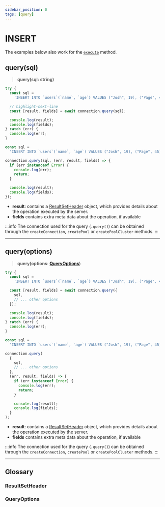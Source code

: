 ```yaml
---
sidebar_position: 0
tags: [query]
---
```



# INSERT

The examples below also work for the [`execute`](/docs/examples/prepared-statements/insert) method.

## query(sql)

> **query(sql: string)**

<Tabs>
  <TabItem value='promise.js' default>

```js
try {
  const sql =
    'INSERT INTO `users`(`name`, `age`) VALUES ("Josh", 19), ("Page", 45)';

  // highlight-next-line
  const [result, fields] = await connection.query(sql);

  console.log(result);
  console.log(fields);
} catch (err) {
  console.log(err);
}
```

  </TabItem>
  <TabItem value='callback.js'>

```js
const sql =
  'INSERT INTO `users`(`name`, `age`) VALUES ("Josh", 19), ("Page", 45)';

connection.query(sql, (err, result, fields) => {
  if (err instanceof Error) {
    console.log(err);
    return;
  }

  console.log(result);
  console.log(fields);
});
```

  </TabItem>
</Tabs>

- **result**: contains a [ResultSetHeader](#resultsetheader) object, which provides details about the operation executed by the server.
- **fields** contains extra meta data about the operation, if available

:::info
The connection used for the query (`.query()`) can be obtained through the `createConnection`, `createPool` or `createPoolCluster` methods.
:::

---

## query(options)

> **query(options: [QueryOptions](#queryoptions))**

<Tabs>
  <TabItem value='promise.js' default>

```js
try {
  const sql =
    'INSERT INTO `users`(`name`, `age`) VALUES ("Josh", 19), ("Page", 45)';

  const [result, fields] = await connection.query({
    sql,
    // ... other options
  });

  console.log(result);
  console.log(fields);
} catch (err) {
  console.log(err);
}
```

  </TabItem>
  <TabItem value='callback.js'>

```js
const sql =
  'INSERT INTO `users`(`name`, `age`) VALUES ("Josh", 19), ("Page", 45)';

connection.query(
  {
    sql,
    // ... other options
  },
  (err, result, fields) => {
    if (err instanceof Error) {
      console.log(err);
      return;
    }

    console.log(result);
    console.log(fields);
  }
);
```

  </TabItem>
</Tabs>

- **result**: contains a [ResultSetHeader](#resultsetheader) object, which provides details about the operation executed by the server.
- **fields** contains extra meta data about the operation, if available

:::info
The connection used for the query (`.query()`) can be obtained through the `createConnection`, `createPool` or `createPoolCluster` methods.
:::

---

## Glossary

### ResultSetHeader

<FAQ title='ResultSetHeader Specification'>
  <ExternalCodeEmbed
    language='ts'
    url='https://raw.githubusercontent.com/sidorares/node-mysql2/master/typings/mysql/lib/protocol/packets/ResultSetHeader.d.ts'
    extractMethod='ResultSetHeader'
    methodType='interface'
  />
</FAQ>

### QueryOptions

<FAQ title='QueryOptions Specification'>
  <ExternalCodeEmbed
    language='ts'
    url='https://raw.githubusercontent.com/sidorares/node-mysql2/master/typings/mysql/lib/protocol/sequences/Query.d.ts'
    extractMethod='QueryOptions'
    methodType='interface'
  />
</FAQ>

